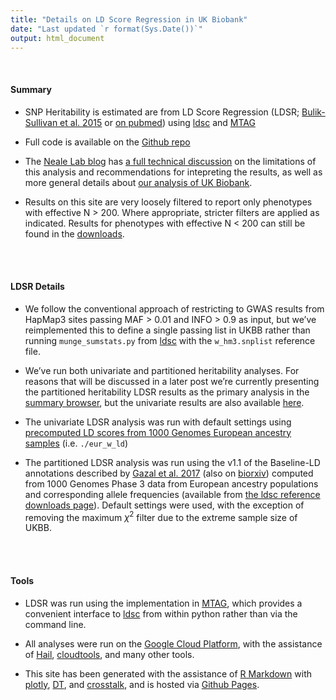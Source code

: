 ```yaml
---
title: "Details on LD Score Regression in UK Biobank"
date: "Last updated `r format(Sys.Date())`"
output: html_document
---
```


<br>

<div class="well">

#### Summary

* SNP Heritability is estimated are from LD Score Regression (LDSR; [Bulik-Sullivan et al. 2015](http://www.nature.com/ng/journal/v47/n3/full/ng.3211.html) or [on pubmed](https://www.ncbi.nlm.nih.gov/pmc/articles/PMC4495769/)) using [ldsc](https://github.com/bulik/ldsc) and [MTAG](https://github.com/omeed-maghzian/mtag)

* Full code is available on the [Github repo](https://github.com/Nealelab/UKBB_ldsc)

* The [Neale Lab blog](http://www.nealelab.is/blog) has [a full technical discussion](http://www.nealelab.is/blog/2017/9/14/heritability-501-ldsr-based-h2-in-ukbb-for-the-technically-minded) on the limitations of this analysis and recommendations for intepreting the results, as well as more general details about [our analysis of UK Biobank](http://www.nealelab.is/blog/2017/9/11/details-and-considerations-of-the-uk-biobank-gwas).

* Results on this site are very loosely filtered to report only phenotypes with effective N > 200. Where appropriate, stricter filters are applied as indicated. Results for phenotypes with effective N < 200 can still be found in the <a href="https://www.dropbox.com/sh/g28ee03vy4hvqw5/AADAkDbSFHsYE8bme1Jjeekca/ldsc_results?dl=0" onclick="trackOutboundLink('https://www.dropbox.com/sh/g28ee03vy4hvqw5/AADAkDbSFHsYE8bme1Jjeekca/ldsc_results?dl=0'); return false;">downloads</a>.

<br>
<br>

#### LDSR Details

* We follow the conventional approach of restricting to GWAS results from HapMap3 sites passing MAF > 0.01 and INFO > 0.9 as input, but we’ve reimplemented this to define a single passing list in UKBB rather than running `munge_sumstats.py` from [ldsc](https://github.com/bulik/ldsc) with the `w_hm3.snplist` reference file.

* We’ve run both univariate and partitioned heritability analyses. For reasons that will be discussed in a later post we’re currently presenting the partitioned heritability LDSR results as the primary analysis in the [summary browser](h2_browser.html), but the univariate results are also available [here](h2_univar_browser.html).

* The univariate LDSR analysis was run with default settings using [precomputed LD scores from 1000 Genomes European ancestry samples](https://data.broadinstitute.org/alkesgroup/LDSCORE/) (i.e. `./eur_w_ld`)

* The partitioned LDSR analysis was run using the v1.1 of the Baseline-LD annotations described by [Gazal et al. 2017](http://www.nature.com/ng/journal/vaop/ncurrent/full/ng.3954.html) (also on [biorxiv](http://www.biorxiv.org/content/early/2017/04/03/082024)) computed from 1000 Genomes Phase 3 data from European ancestry populations and corresponding allele frequencies (available from [the ldsc reference downloads page](https://data.broadinstitute.org/alkesgroup/LDSCORE/)). Default settings were used, with the exception of removing the maximum $\chi^2$ filter due to the extreme sample size of UKBB.

<br>
<br>

#### Tools

* LDSR was run using the implementation in [MTAG](https://github.com/omeed-maghzian/mtag), which provides a convenient interface to [ldsc](https://github.com/bulik/ldsc) from within python rather than via the command line.

* All analyses were run on the [Google Cloud Platform](https://cloud.google.com/), with the assistance of [Hail](https://hail.is), [cloudtools](https://github.com/Nealelab/cloudtools), and many other tools. 

* This site has been generated with the assistance of [R Markdown](http://rmarkdown.rstudio.com/) with [plotly](https://plot.ly/r/), [DT](https://rstudio.github.io/DT/), and [crosstalk](https://rstudio.github.io/crosstalk/), and is hosted via [Github Pages](https://pages.github.com/).

</div>

